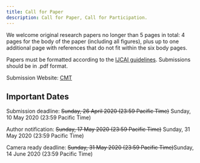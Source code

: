 ```yaml
---
title: Call for Paper
description: Call for Paper, Call for Participation.
---
```


<PageDescription>


We welcome original research papers no longer than 5 pages in total: 4 pages for the body of the paper (including all figures), plus up to one additional page with references that do not fit within the six body pages.

Papers must be formatted according to the [IJCAI guidelines](https://www.ijcai.org/authors_kit). Submissions should be in .pdf format.

Submission Website: [CMT](https://cmt3.research.microsoft.com/DCM2020)

</PageDescription>

## Important Dates
<AnchorLinks>
  
  <AnchorLink>Submission deadline: <STRIKE>Sunday, 26 April 2020 (23:59 Pacific Time)</STRIKE> Sunday, 10 May 2020 (23:59 Pacific Time)</AnchorLink>
  
  <AnchorLink>Author notification: <STRIKE>Sunday, 17 May 2020 (23:59 Pacific Time)</STRIKE> Sunday, 31 May 2020 (23:59 Pacific Time)</AnchorLink>
  
  <AnchorLink>Camera ready deadline: <STRIKE>Sunday, 31 May 2020 (23:59 Pacific Time)</STRIKE>Sunday, 14 June 2020 (23:59 Pacific Time)</AnchorLink>
  
</AnchorLinks>
